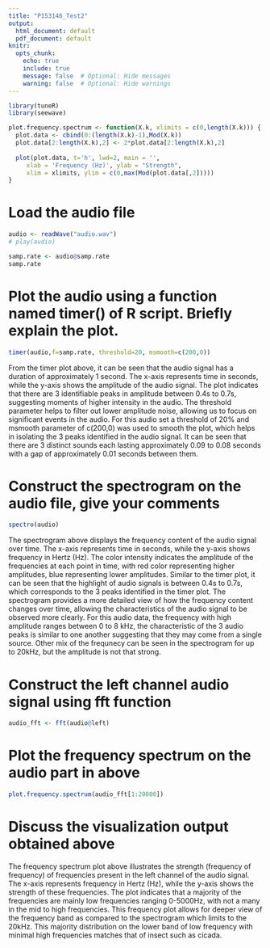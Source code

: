 ```yaml
---
title: "P153146_Test2"
output: 
  html_document: default
  pdf_document: default
knitr:
  opts_chunk: 
    echo: true
    include: true
    message: false  # Optional: Hide messages
    warning: false  # Optional: Hide warnings
---
```


```r
library(tuneR)
library(seewave)
```

```r
plot.frequency.spectrum <- function(X.k, xlimits = c(0,length(X.k))) {
  plot.data <- cbind(0:(length(X.k)-1),Mod(X.k))
  plot.data[2:length(X.k),2] <- 2*plot.data[2:length(X.k),2]
  
  plot(plot.data, t='h', lwd=2, main = '',
     xlab = 'Frequency (Hz)', ylab = "Strength",
     xlim = xlimits, ylim = c(0,max(Mod(plot.data[,2]))))
}
```

# Load the audio file

```r
audio <- readWave("audio.wav")
# play(audio)
```

```r
samp.rate <- audio@samp.rate
samp.rate
```

# Plot the audio using a function named timer() of R script. Briefly explain the plot.
```r
timer(audio,f=samp.rate, threshold=20, msmooth=c(200,0))
```

From the timer plot above, it can be seen that the audio signal has a duration of approximately 1 second. The x-axis represents time in seconds, while the y-axis shows the amplitude of the audio signal. The plot indicates that there are 3 identifiable peaks in amplitude between 0.4s to 0.7s, suggesting moments of higher intensity in the audio. The threshold parameter helps to filter out lower amplitude noise, allowing us to focus on significant events in the audio. For this audio set a threshold of 20% and msmooth parameter of c(200,0) was used to smooth the plot, which helps in isolating the 3 peaks identified in the audio signal. It can be seen that there are 3 distinct sounds each lasting approximately 0.09 to 0.08 seconds with a gap of approximately 0.01 seconds between them.

# Construct the spectrogram on the audio file, give your comments
```r
spectro(audio)
```

The spectrogram above displays the frequency content of the audio signal over time. The x-axis represents time in seconds, while the y-axis shows frequency in Hertz (Hz). The color intensity indicates the amplitude of the frequencies at each point in time, with red color representing higher amplitudes, blue representing lower amplitudes. Similar to the timer plot, it can be seen that the highlight of audio signals is between 0.4s to 0.7s, which corresponds to the 3 peaks identified in the timer plot. The spectrogram provides a more detailed view of how the frequency content changes over time, allowing the characteristics of the audio signal to be observed more clearly. For this audio data, the frequency with high amplitude ranges between 0 to 8 kHz, the characteristic of the 3 audio peaks is similar to one another suggesting that they may come from a single source. Other mix of the frequnecy can be seen in the spectrogram for up to 20kHz, but the amplitude is not that strong.

# Construct the left channel audio signal using fft function
```r
audio_fft <- fft(audio@left)
```

# Plot the frequency spectrum on the audio part in above
```r
plot.frequency.spectrum(audio_fft[1:20000])
```

# Discuss the visualization output obtained above
The frequency spectrum plot above illustrates the strength (frequency of frequency) of frequencies present in the left channel of the audio signal. The x-axis represents frequency in Hertz (Hz), while the y-axis shows the strength of these frequencies. The plot indicates that a majority of the frequencies are mainly  low frequencies ranging 0-5000Hz, with not a many in the mid to high frequencies. This frequency plot allows for deeper view of the frequency band as compared to the spectrogram which limits to the 20kHz. This majority distribution on the lower band of low frequency with minimal high frequencies matches that of insect such as cicada. 
